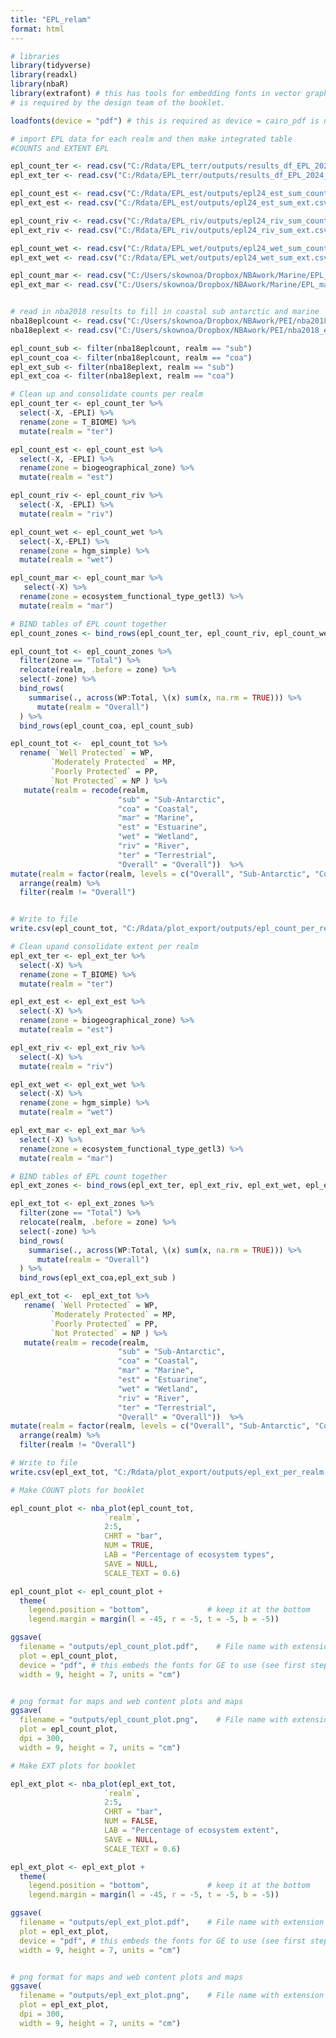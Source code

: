 ```yaml
---
title: "EPL_relam"
format: html
---
```


```r
# libraries
library(tidyverse)
library(readxl)
library(nbaR)
library(extrafont) # this has tools for embedding fonts in vector graphics which 
# is required by the design team of the booklet.

loadfonts(device = "pdf") # this is required as device = cairo_pdf is not compatible with CorelDraw

```

```r
# import EPL data for each realm and then make integrated table
#COUNTS and EXTENT EPL

epl_count_ter <- read.csv("C:/Rdata/EPL_terr/outputs/results_df_EPL_2024_biome_invasives2.csv")
epl_ext_ter <- read.csv("C:/Rdata/EPL_terr/outputs/results_df_EPL_2024_biome_invasives2_ext.csv")

epl_count_est <- read.csv("C:/Rdata/EPL_est/outputs/epl24_est_sum_count.csv") 
epl_ext_est <- read.csv("C:/Rdata/EPL_est/outputs/epl24_est_sum_ext.csv") 

epl_count_riv <- read.csv("C:/Rdata/EPL_riv/outputs/epl24_riv_sum_count.csv")
epl_ext_riv <- read.csv("C:/Rdata/EPL_riv/outputs/epl24_riv_sum_ext.csv")

epl_count_wet <- read.csv("C:/Rdata/EPL_wet/outputs/epl24_wet_sum_count.csv")
epl_ext_wet <- read.csv("C:/Rdata/EPL_wet/outputs/epl24_wet_sum_ext.csv")

epl_count_mar <- read.csv("C:/Users/skownoa/Dropbox/NBAwork/Marine/EPL_marine_efg_type_table.csv")
epl_ext_mar <- read.csv("C:/Users/skownoa/Dropbox/NBAwork/Marine/EPL_marine_efg_extent_km2_table.csv")


# read in nba2018 results to fill in coastal sub antarctic and marine
nba18eplcount <- read.csv("C:/Users/skownoa/Dropbox/NBAwork/PEI/nba2018_epl_realm_count.csv")
nba18eplext <- read.csv("C:/Users/skownoa/Dropbox/NBAwork/PEI/nba2018_epl_realm_ext.csv")

epl_count_sub <- filter(nba18eplcount, realm == "sub")
epl_count_coa <- filter(nba18eplcount, realm == "coa")
epl_ext_sub <- filter(nba18eplext, realm == "sub")
epl_ext_coa <- filter(nba18eplext, realm == "coa")

```

```r
# Clean up and consolidate counts per realm
epl_count_ter <- epl_count_ter %>%
  select(-X, -EPLI) %>%
  rename(zone = T_BIOME) %>%
  mutate(realm = "ter")

epl_count_est <- epl_count_est %>%
  select(-X, -EPLI) %>%
  rename(zone = biogeographical_zone) %>%
  mutate(realm = "est")

epl_count_riv <- epl_count_riv %>%
  select(-X, -EPLI) %>%
  mutate(realm = "riv")

epl_count_wet <- epl_count_wet %>%
  select(-X,-EPLI) %>%
  rename(zone = hgm_simple) %>%
  mutate(realm = "wet")

epl_count_mar <- epl_count_mar %>%
   select(-X) %>%
  rename(zone = ecosystem_functional_type_getl3) %>%
  mutate(realm = "mar") 

# BIND tables of EPL count together
epl_count_zones <- bind_rows(epl_count_ter, epl_count_riv, epl_count_wet, epl_count_mar, epl_count_est)

epl_count_tot <- epl_count_zones %>%
  filter(zone == "Total") %>% 
  relocate(realm, .before = zone) %>% 
  select(-zone) %>%
  bind_rows(
    summarise(., across(WP:Total, \(x) sum(x, na.rm = TRUE))) %>%
      mutate(realm = "Overall")
  ) %>%
  bind_rows(epl_count_coa, epl_count_sub)

epl_count_tot <-  epl_count_tot %>%
  rename( `Well Protected` = WP, 
         `Moderately Protected` = MP, 
         `Poorly Protected` = PP, 
         `Not Protected` = NP ) %>%
   mutate(realm = recode(realm,
                        "sub" = "Sub-Antarctic",
                        "coa" = "Coastal", 
                        "mar" = "Marine",
                        "est" = "Estuarine",
                        "wet" = "Wetland",
                        "riv" = "River",
                        "ter" = "Terrestrial",
                        "Overall" = "Overall"))  %>%  
mutate(realm = factor(realm, levels = c("Overall", "Sub-Antarctic", "Coastal", "Estuarine", "Marine",  "Wetland", "River", "Terrestrial"))) %>%
  arrange(realm) %>%
  filter(realm != "Overall")


# Write to file
write.csv(epl_count_tot, "C:/Rdata/plot_export/outputs/epl_count_per_realm.csv")
```

```r
# Clean upand consolidate extent per realm
epl_ext_ter <- epl_ext_ter %>%
  select(-X) %>%
  rename(zone = T_BIOME) %>%
  mutate(realm = "ter")

epl_ext_est <- epl_ext_est %>%
  select(-X) %>%
  rename(zone = biogeographical_zone) %>%
  mutate(realm = "est")

epl_ext_riv <- epl_ext_riv %>%
  select(-X) %>%
  mutate(realm = "riv")

epl_ext_wet <- epl_ext_wet %>%
  select(-X) %>%
  rename(zone = hgm_simple) %>%
  mutate(realm = "wet")

epl_ext_mar <- epl_ext_mar %>%
  select(-X) %>%
  rename(zone = ecosystem_functional_type_getl3) %>%
  mutate(realm = "mar") 

# BIND tables of EPL count together
epl_ext_zones <- bind_rows(epl_ext_ter, epl_ext_riv, epl_ext_wet, epl_ext_est, epl_ext_mar)

epl_ext_tot <- epl_ext_zones %>%
  filter(zone == "Total") %>% 
  relocate(realm, .before = zone) %>% 
  select(-zone) %>%
  bind_rows(
    summarise(., across(WP:Total, \(x) sum(x, na.rm = TRUE))) %>%
      mutate(realm = "Overall")
  ) %>%
  bind_rows(epl_ext_coa,epl_ext_sub )

epl_ext_tot <-  epl_ext_tot %>%
   rename( `Well Protected` = WP, 
         `Moderately Protected` = MP, 
         `Poorly Protected` = PP, 
         `Not Protected` = NP ) %>%
   mutate(realm = recode(realm,
                        "sub" = "Sub-Antarctic",
                        "coa" = "Coastal", 
                        "mar" = "Marine",
                        "est" = "Estuarine",
                        "wet" = "Wetland",
                        "riv" = "River",
                        "ter" = "Terrestrial",
                        "Overall" = "Overall"))  %>%  
mutate(realm = factor(realm, levels = c("Overall", "Sub-Antarctic", "Coastal", "Estuarine", "Marine",  "Wetland", "River", "Terrestrial"))) %>%
  arrange(realm) %>%
  filter(realm != "Overall")

# Write to file
write.csv(epl_ext_tot, "C:/Rdata/plot_export/outputs/epl_ext_per_realm.csv")
```

```r
# Make COUNT plots for booklet

epl_count_plot <- nba_plot(epl_count_tot,
                     `realm`,
                     2:5,
                     CHRT = "bar",
                     NUM = TRUE,
                     LAB = "Percentage of ecosystem types",
                     SAVE = NULL,
                     SCALE_TEXT = 0.6)

epl_count_plot <- epl_count_plot +
  theme(
    legend.position = "bottom",             # keep it at the bottom
    legend.margin = margin(l = -45, r = -5, t = -5, b = -5))

ggsave(
  filename = "outputs/epl_count_plot.pdf",    # File name with extension for format
  plot = epl_count_plot,
  device = "pdf", # this embeds the fonts for GE to use (see first step of addfont)
  width = 9, height = 7, units = "cm") 


# png format for maps and web content plots and maps 
ggsave(
  filename = "outputs/epl_count_plot.png",    # File name with extension for format
  plot = epl_count_plot,
  dpi = 300, 
  width = 9, height = 7, units = "cm") 

```

```r
# Make EXT plots for booklet

epl_ext_plot <- nba_plot(epl_ext_tot,
                     `realm`,
                     2:5,
                     CHRT = "bar",
                     NUM = FALSE,
                     LAB = "Percentage of ecosystem extent",
                     SAVE = NULL,
                     SCALE_TEXT = 0.6)

epl_ext_plot <- epl_ext_plot +
  theme(
    legend.position = "bottom",             # keep it at the bottom
    legend.margin = margin(l = -45, r = -5, t = -5, b = -5))

ggsave(
  filename = "outputs/epl_ext_plot.pdf",    # File name with extension for format
  plot = epl_ext_plot,
  device = "pdf", # this embeds the fonts for GE to use (see first step of addfont)
  width = 9, height = 7, units = "cm") 


# png format for maps and web content plots and maps 
ggsave(
  filename = "outputs/epl_ext_plot.png",    # File name with extension for format
  plot = epl_ext_plot,
  dpi = 300, 
  width = 9, height = 7, units = "cm") 

```

